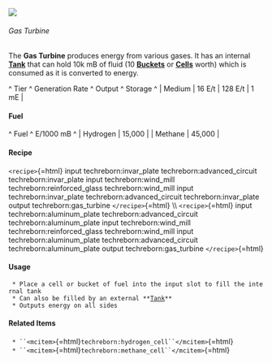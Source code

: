 ![](/mods/techreborn/gas_turbine.png)

###### Gas Turbine

The **Gas Turbine** produces energy from various gases. It has an
internal **[Tank](mods:techreborn:basic_tank_unit "wikilink")** that
can hold 10k mB of fluid (10
**[Buckets](mods:minecraft:bucket "wikilink")** or
**[Cells](items:fluid:empty_cell "wikilink")** worth) which is
consumed as it is converted to energy.

\^ Tier \^ Generation Rate \^ Output \^ Storage \^ \| Medium \| 16 E/t
\| 128 E/t \| 1 mE \|

#### Fuel

\^ Fuel \^ E/1000 mB \^ \| Hydrogen \| 15,000 \| \| Methane \| 45,000 \|

#### Recipe

`<recipe>`{=html} input techreborn:invar_plate
techreborn:advanced_circuit techreborn:invar_plate input
techreborn:wind_mill techreborn:reinforced_glass techreborn:wind_mill
input techreborn:invar_plate techreborn:advanced_circuit
techreborn:invar_plate output techreborn:gas_turbine `</recipe>`{=html}
\\\\ `<recipe>`{=html} input techreborn:aluminum_plate
techreborn:advanced_circuit techreborn:aluminum_plate input
techreborn:wind_mill techreborn:reinforced_glass techreborn:wind_mill
input techreborn:aluminum_plate techreborn:advanced_circuit
techreborn:aluminum_plate output techreborn:gas_turbine
`</recipe>`{=html}

#### Usage

` * Place a cell or bucket of fuel into the input slot to fill the internal tank`\
` * Can also be filled by an external **`[`Tank`](mods:techreborn:basic_tank_unit "wikilink")`**`\
` * Outputs energy on all sides`

#### Related Items

` * ``<mcitem>`{=html}`techreborn:hydrogen_cell``</mcitem>`{=html}\
` * ``<mcitem>`{=html}`techreborn:methane_cell``</mcitem>`{=html}
